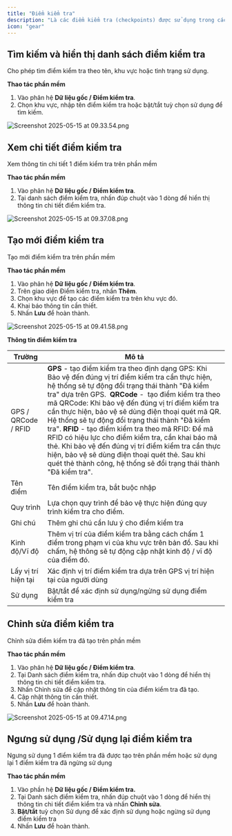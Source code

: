 ```yaml
---
title: "Điểm kiểm tra"
description: "Là các điểm kiểm tra (checkpoints) được sử dụng trong các chuyến tuần tra tại một khu vực xác định."
icon: "gear"
---
```


## **Tìm kiếm và hiển thị danh sách điểm kiểm tra**

Cho phép tìm điểm kiểm tra theo tên, khu vực hoặc tình trạng sử dụng.

**Thao tác phần mềm**

1. Vào phân hệ **Dữ liệu gốc / Điểm kiểm tra**.
2. Chọn khu vực, nhập tên điểm kiểm tra hoặc bật/tắt  tuỳ chọn sử dụng để tìm kiếm.

![Screenshot 2025-05-15 at 09.33.54.png](/images/Screenshot2025-05-15at09.33.54.png)

## **Xem chi tiết điểm kiểm tra**

Xem thông tin chi tiết 1 điểm kiểm tra trên phần mềm

**Thao tác phần mềm**

1. Vào phân hệ **Dữ liệu gốc / Điểm kiểm tra**.
2. Tại danh sách điểm kiểm tra, nhấn đúp chuột vào 1 dòng để hiển thị thông tin chi tiết điểm kiểm tra.

![Screenshot 2025-05-15 at 09.37.08.png](/images/Screenshot2025-05-15at09.37.08.png)

## Tạo mới điểm kiểm tra

Tạo mới điểm kiểm tra trên phần mềm

**Thao tác phần mềm**

1. Vào phân hệ **Dữ liệu gốc / Điểm kiểm tra**.
2. Trên giao diện Điểm kiểm tra, nhấn **Thêm**.
3. Chọn khu vực để tạo các điểm kiểm tra trên khu vực đó.
4. Khai báo thông tin cần thiết.
5. Nhấn **Lưu** để hoàn thành.

![Screenshot 2025-05-15 at 09.41.58.png](/images/Screenshot2025-05-15at09.41.58.png)

**Thông tin điểm kiểm tra**

| Trường              | Mô tả                                                                                                                                                                                                                                                                                                                                                                                                                                                                                                                                                                                                                                                                    |
| ------------------- | ------------------------------------------------------------------------------------------------------------------------------------------------------------------------------------------------------------------------------------------------------------------------------------------------------------------------------------------------------------------------------------------------------------------------------------------------------------------------------------------------------------------------------------------------------------------------------------------------------------------------------------------------------------------------ |
| GPS / QRCode / RFID | **GPS** - tạo điểm kiểm tra theo định dạng GPS: Khi Bảo vệ đến đúng vị trí điểm kiểm tra cần thực hiện, hệ thống sẽ tự động đổi trạng thái thành "Đã kiểm tra" dựa trên GPS.   **QRCode** -  tạo điểm kiểm tra theo mã QRCode: Khi bảo vệ đến đúng vị trí điểm kiểm tra cần thực hiện, bảo vệ sẽ dùng điện thoại quét mã QR. Hệ thống sẽ tự động đổi trạng thái thành "Đã kiểm tra".  **RFID** - tạo điểm kiểm tra theo mã RFID: Để mã RFID có hiệu lực cho điểm kiểm tra, cần khai báo mã thẻ. Khi bảo vệ đến đúng vị trí điểm kiểm tra cần thực hiện, bảo vệ sẽ dùng điện thoại quét thẻ. Sau khi quét thẻ thành công, hệ thống sẽ đổi trạng thái thành "Đã kiểm tra". |
| Tên điểm            | Tên điểm kiểm tra, bắt buộc nhập                                                                                                                                                                                                                                                                                                                                                                                                                                                                                                                                                                                                                                         |
| Quy trình           | Lựa chọn quy trình để bảo vệ thực hiện đúng quy trình kiểm tra cho điểm.                                                                                                                                                                                                                                                                                                                                                                                                                                                                                                                                                                                                 |
| Ghi chú             | Thêm ghi chú cần lưu ý cho điểm kiểm tra                                                                                                                                                                                                                                                                                                                                                                                                                                                                                                                                                                                                                                 |
| Kinh độ/Vĩ độ       | Thêm vị trí của điểm kiểm tra bằng cách chấm 1 điểm trong phạm vi của khu vực trên bản đồ. Sau khi chấm, hệ thông sẽ tự động cập nhật kinh độ / vĩ độ của điểm đó.                                                                                                                                                                                                                                                                                                                                                                                                                                                                                                       |
| Lấy vị trí hiện tại | Xác định vị trí điểm kiểm tra dựa trên GPS vị trí hiện tại của người dùng                                                                                                                                                                                                                                                                                                                                                                                                                                                                                                                                                                                                |
| Sử dụng             | Bật/tắt để xác định sử dụng/ngừng sử dụng điểm kiểm tra                                                                                                                                                                                                                                                                                                                                                                                                                                                                                                                                                                                                                  |

## Chỉnh sửa điểm kiểm tra

Chỉnh sửa điểm kiểm tra đã tạo trên phần mềm

**Thao tác phần mềm**

1. Vào phân hệ **Dữ liệu gốc / Điểm kiểm tra**.
2. Tại Danh sách điểm kiểm tra, nhấn đúp chuột vào 1 dòng để hiển thị thông tin chi tiết điểm kiểm tra.
3. Nhấn Chỉnh sửa để cập nhật thông tin của điểm kiểm tra đã tạo.
4. Cập nhật thông tin cần thiết.
5. Nhấn **Lưu** để hoàn thành.

![Screenshot 2025-05-15 at 09.47.14.png](/images/Screenshot2025-05-15at09.47.14.png)

## **Ngưng sử dụng /Sử dụng lại điểm kiểm tra**

Ngưng sử dụng 1 điểm kiểm tra đã được tạo trên phần mềm hoặc sử dụng lại 1 điểm kiểm tra đã ngừng sử dụng

**Thao tác phần mềm**

1. Vào phần hệ **Dữ liệu gốc / Điểm kiểm tra.**
2. Tại Danh sách điểm kiểm tra, nhấn đúp chuột vào 1 dòng để hiển thị thông tin chi tiết điểm kiểm tra và nhấn **Chỉnh sửa**.
3. **Bật/tắt** tuỳ chọn Sử dụng để xác định sử dụng hoặc ngừng sử dụng điểm kiểm tra
4. Nhấn **Lưu** để hoàn thành.  